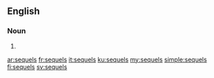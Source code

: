 ==English==

===Noun===
{{head|en|plural}}

# {{plural of|sequel|lang=en}}

[[ar:sequels]]
[[fr:sequels]]
[[it:sequels]]
[[ku:sequels]]
[[my:sequels]]
[[simple:sequels]]
[[fi:sequels]]
[[sv:sequels]]
